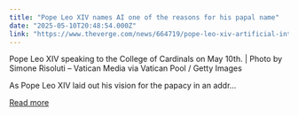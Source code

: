 ```yaml
---
title: "Pope Leo XIV names AI one of the reasons for his papal name"
date: "2025-05-10T20:48:54.000Z"
link: "https://www.theverge.com/news/664719/pope-leo-xiv-artificial-intelligence-concerns"
---
```


Pope Leo XIV speaking to the College of Cardinals on May 10th. | Photo by Simone Risoluti – Vatican Media via Vatican Pool / Getty Images

As Pope Leo XIV laid out his vision for the papacy in an addr...

[Read more](https://www.theverge.com/news/664719/pope-leo-xiv-artificial-intelligence-concerns)
